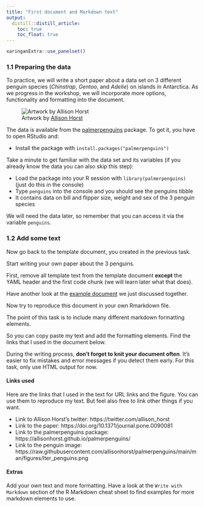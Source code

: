 ```yaml
---
title: "First document and Markdown text"
output: 
  distill::distill_article:
    toc: true
    toc_float: true
---
```


```r
xaringanExtra::use_panelset()
```


### 1.1 Preparing the data

To practice, we will write a short paper about a data set on 3 different penguin species (*Chinstrap*, *Gentoo*, and *Adelie*) on islands in Antarctica. 
As we progress in the workshop, we will incorporate more options, functionality and formatting into the document.

![Artwork by [Allison Horst](https://twitter.com/allison_horst)](https://github.com/allisonhorst/palmerpenguins/blob/master/man/figures/lter_penguins.png?raw=true)

The data is available from the [palmerpenguins](https://allisonhorst.github.io/palmerpenguins/) package. To get it, you have to open RStudio and:

- Install the package with `install.packages("palmerpenguins")`

Take a minute to get familiar with the data set and its variables (if you already know the data
you can also skip this step):
    
- Load the package into your R session with `library(palmerpenguins)` (just do this in the console)
- Type `penguins` into the console and you should see the penguins tibble
- It contains data on bill and flipper size, weight and sex of the 3 penguin species

We will need the data later, so remember that you can access it via the variable `penguins`.

### 1.2 Add some text

Now go back to the template document, you created in the previous task. 

Start writing your own paper about the 3 penguins. 

First, remove all template text from the template document **except** the YAML header and the first code chunk (we will learn later what that does).

Have another look at the [example document](https://selinazitrone.github.io/rmarkdown/tasks/day1/solution_docs/penguin_paper_1.html) we just discussed together.

Now try to reproduce this document in your own Rmarkdown file.

The point of this task is to include many different markdown formatting elements.

So you can copy paste my text and add the formatting elements. Find the links that I used
in the document below.

During the writing process, **don't forget to knit your document often**. It's easier to fix mistakes and error messages if you detect them early. For this task, only use HTML output for now.

#### Links used

Here are the links that I used in the text for URL links and the figure. You can
use them to reproduce my text. But feel also free to link other things if you want.

- Link to Allison Horst's twitter: https://twitter.com/allison_horst
- Link to the paper: https://doi.org/10.1371/journal.pone.0090081
- Link to the palmerpenguins package: https://allisonhorst.github.io/palmerpenguins/
- Link to the penguin image: https://raw.githubusercontent.com/allisonhorst/palmerpenguins/main/man/figures/lter_penguins.png

#### Extras

Add your own text and more formatting. Have a look at the 
`Write with Markdown` section of the R Markdown cheat sheet to find examples for more
markdown elements to use.
